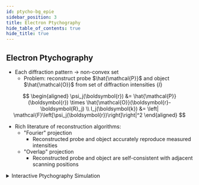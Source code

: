 ```yaml
---
id: ptycho-bg_epie
sidebar_position: 3
title: Electron Ptychography
hide_table_of_contents: true
hide_title: true
---
```



<OutlineImageLight width="240px" height="60px" className="outline-header"/>

## Electron Ptychography

- Each diffraction pattern &rarr; non-convex set
  - Problem: reconstruct probe $\hat{\mathcal{P}}$ and object $\hat{\mathcal{O}}$ from set of diffraction intensities $\{I\}$

$$
\begin{aligned}
  \psi_j(\boldsymbol{r}) &= \hat{\mathcal{P}}(\boldsymbol{r}) \times \hat{\mathcal{O}}(\boldsymbol{r}-\boldsymbol{R}_j) \\
  I_j(\boldsymbol{k}) &= \left| \mathcal{F}\left[\psi_j(\boldsymbol{r})\right]\right|^2
\end{aligned}
$$

- Rich literature of reconstruction algorithms:
  - "Fourier" projection
    - Reconstructed probe and object accurately reproduce measured intensities
  - "Overlap" projection
    - Reconstructed probe and object are self-consistent with adjacent scanning positions

<details>
  <summary> Interactive Ptychography Simulation </summary>
    <EpieComponent />
</details>


